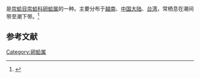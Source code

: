 {{noteTA
|T=zh-cn:细纹卵蛤; zh-tw:褐邊黃文蛤;
|1=zh-cn:细纹卵蛤; zh-tw:褐邊黃文蛤;
}}
{{Speciesbox
| name = 细纹卵蛤
| image = 
| image_width = 
| genus = Pitar
| species = striatum
| authority = (Gray, 1838)
}}
{{地区用词4|start=学名：''{{lang|la|Pitar striatum}}''|cn=细纹卵蛤|tw=褐邊黃文蛤|as=称}}是[[帘蛤目|帘蛤目]][[帘蛤科|帘蛤科]][[卵蛤属|卵蛤属]]的一种。主要分布于[[越南|越南]]、[[中国大陆|中国大陆]]、[[台湾|台湾]]，常栖息在潮间带至潮下带。<ref>{{cite web|url=http://shell.sinica.edu.tw/chinese/shellbase_detail.php?science_no=2709|title=国际贝库：细纹卵蛤|publisher=台湾贝类资料库|accessdate=2009-08-11|archive-date=2016-03-04|archive-url=https://web.archive.org/web/20160304104015/http://shell.sinica.edu.tw/chinese/shellbase_detail.php?science_no=2709|dead-url=no}}</ref>

== 参考文献 ==
{{reflist|2}}

[[Category:卵蛤属|Category:卵蛤属]]